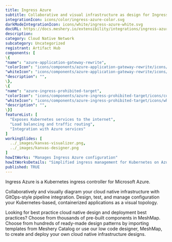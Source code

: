 ```yaml
---
title: Ingress Azure
subtitle: Collaborative and visual infrastructure as design for Ingress Azure
integrationIcon: icons/color/ingress-azure-color.svg
darkModeIntegrationIcon: icons/white/ingress-azure-white.svg
docURL: https://docs.meshery.io/extensibility/integrations/ingress-azure
description: 
category: Cloud Native Network
subcategory: Uncategorized
registrant: Artifact Hub
components: [
\{
"name": "azure-application-gateway-rewrite",
"colorIcon": "icons/components/azure-application-gateway-rewrite/icons/color/azure-application-gateway-rewrite-color.svg",
"whiteIcon": "icons/components/azure-application-gateway-rewrite/icons/white/azure-application-gateway-rewrite-white.svg",
"description": "",
\},
\{
"name": "azure-ingress-prohibited-target",
"colorIcon": "icons/components/azure-ingress-prohibited-target/icons/color/azure-ingress-prohibited-target-color.svg",
"whiteIcon": "icons/components/azure-ingress-prohibited-target/icons/white/azure-ingress-prohibited-target-white.svg",
"description": "",
\}]
featureList: [
  "Exposes Kubernetes services to the internet",
  "Load balancing and traffic routing",
  "Integration with Azure services"
]
workingSlides: [
  ../_images/kanvas-visualizer.png,
  ../_images/kanvas-designer.png
]
howItWorks: "Manages Ingress Azure configuration"
howItWorksDetails: "Simplified ingress management for Kubernetes on Azure"
published: TRUE
---
```

<p>
Ingress Azure is a Kubernetes ingress controller for Microsoft Azure.
</p>
<p>
    Collaboratively and visually diagram your cloud native infrastructure with GitOps-style pipeline integration. Design, test, and manage configuration your Kubernetes-based, containerized applications as a visual topology.
</p>
<p>
    Looking for best practice cloud native design and deployment best practices? Choose from thousands of pre-built components in MeshMap. Choose from hundreds of ready-made design patterns by importing templates from Meshery Catalog or use our low code designer, MeshMap, to create and deploy your own cloud native infrastructure designs.
</p>
